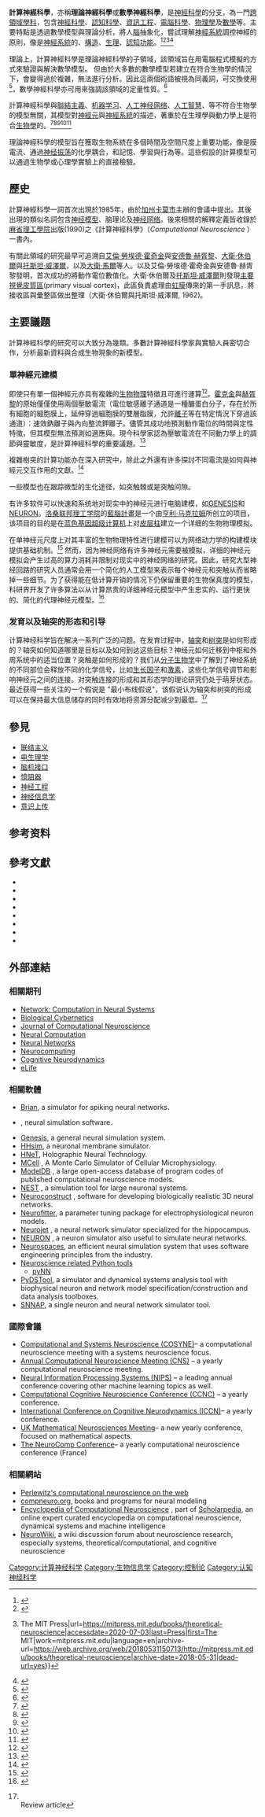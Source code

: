 {{request translation|en}}
{{noteTA
|G1=IT
}}
'''計算神經科學'''，亦稱'''理論神經科學'''或'''數學神經科學'''，是[[神經科學|神經科學]]的分支，為一門[[跨領域學科|跨領域學科]]，包含[[神經科學|神經科學]]、[[認知科學|認知科學]]、[[資訊工程|資訊工程]]、[[電腦科學|電腦科學]]、[[物理學|物理學]]及[[數學|數學]]等。主要特點是透過數學模型與理論分析，將人[[腦|腦]]抽象化，嘗試理解[[神經系統|神經系統]]調控神經的原則，像是[[神經系統|神經系統]]的{{Link-en|發展|Development of the nervous system}}、[[神經解剖學|構造]]、[[神經生理學|生理]]、[[認知神經科學|認知功能]]。<ref>{{Cite book|chapter=Fundamentals of computational neuroscience|url=https://www.worldcat.org/oclc/48835124|publisher=Oxford University Press|date=2002|location=Oxford|isbn=0-19-851582-0|oclc=48835124|last=Trappenberg, Thomas P.}}</ref><ref>{{Cite web|title=Computational Neuroscience - The MIT Press|url=https://web.archive.org/web/20110604124206/http://mitpress.mit.edu/catalog/item/default.asp?ttype=2&tid=7195|accessdate=2020-07-03|date=2011-06-04|work=web.archive.org}}</ref><ref>{{Cite web|title=Theoretical Neuroscience {{!}} The MIT Press|url=https://mitpress.mit.edu/books/theoretical-neuroscience|accessdate=2020-07-03|last=Press|first=The MIT|work=mitpress.mit.edu|language=en|archive-url=https://web.archive.org/web/20180531150713/http://mitpress.mit.edu/books/theoretical-neuroscience|archive-date=2018-05-31|dead-url=yes}}</ref><ref>{{Cite book|chapter=Neuronal dynamics : from single neurons to networks and models of cognition|url=https://www.worldcat.org/oclc/885338083|location=Cambridge|isbn=978-1-107-44761-5|oclc=885338083|last=Gerstner, Wulfram,|last2=Naud, Richard,|last3=Paninski, Liam,}}</ref>

理論上，計算神經科學是理論神經科學的子領域，該領域旨在用電腦程式模擬的方式來驗證與解決數學模型。 但由於大多數的數學模型若建立在符合生物學的情況下，會變得過於複雜，無法進行分析。因此這兩個術語被視為同義詞，可交換使用<ref>{{Cite book|edition=Second edition|chapter=Fundamentals of computational neuroscience|url=https://www.worldcat.org/oclc/869736152|location=Oxford|isbn=978-0-19-102944-8|oclc=869736152|last=Trappenberg, Thomas P.}}</ref>，數學神經科學亦可用來強調該領域的定量性質。<ref>{{Cite journal|title=Journal of physiology - Paris: an international review journal for the neurosciences entirely in English.|url=https://www.worldcat.org/title/journal-of-physiology-paris-an-international-review-journal-for-the-neurosciences-entirely-in-english/oclc/884613447|date=1992|journal=Journal of physiology - Paris : an international review journal for the neurosciences entirely in English.|language=en|issn=0928-4257|access-date=2020-07-03|archive-date=2020-02-16|archive-url=https://web.archive.org/web/20200216205056/https://www.worldcat.org/title/journal-of-physiology-paris-an-international-review-journal-for-the-neurosciences-entirely-in-english/oclc/884613447|dead-url=no}}</ref>

計算神經科學與[[聯結主義|聯結主義]]、[[机器学习|机器学习]]、[[人工神经网络|人工神经网络]]、[[人工智慧|人工智慧]]、{{Link-en|計算學習理論|Computational learning theory}}等不符合生物學的模型無關，其模型對[[神經元|神經元]]與[[神經系統|神經系統]]的描述，著重於在生理學與動力學上是符合[[生物學|生物學]]的。<ref>{{Cite journal|title=Graft versus leukemia. VI. Adoptive immunotherapy in combination with chemoradiotherapy for spontaneous leukemia-lymphoma in AKR mice|url=https://www.ncbi.nlm.nih.gov/pubmed/1546|last=Bortin|first=M. M.|last2=Rose|first2=W. C.|date=1975-11|journal=Journal of the National Cancer Institute|issue=5|doi=10.1093/jnci/55.5.1227|volume=55|pages=1227–1229|issn=0027-8874|pmid=1546|last3=Truitt|first3=R. L.|last4=Rimm|first4=A. A.|last5=Saltzstein|first5=E. C.|last6=Rodey|first6=G. E.}}</ref><ref>{{Cite web|title=Encephalos Journal|url=http://www.encephalos.gr/48-1-01e.htm|accessdate=2020-07-03|work=www.encephalos.gr|archive-date=2011-06-25|archive-url=https://web.archive.org/web/20110625102426/http://www.encephalos.gr/48-1-01e.htm|dead-url=no}}</ref><ref>{{Cite journal|title=Modeling language and cognition with deep unsupervised learning: a tutorial overview|url=https://www.ncbi.nlm.nih.gov/pmc/articles/PMC3747356/|last=Zorzi|first=Marco|last2=Testolin|first2=Alberto|date=2013-08-20|journal=Frontiers in Psychology|doi=10.3389/fpsyg.2013.00515|volume=4|issn=1664-1078|pmc=3747356|pmid=23970869|last3=Stoianov|first3=Ivilin P.}}</ref><ref>{{Cite journal|title=Organismically-inspired robotics: homeostatic adaptation and teleology beyond the closed sensorimotor loop|author=Di Paolo, Ezequiel A.|url=https://www.researchgate.net/profile/Ezequiel_Di_Paolo/publication/250397907_Organismically-inspired_robotics_homeostatic_adaptation_and_teleology_beyond_the_closed_sensorimotor_loop/links/560e572408ae0fc513ed29c4.pdf|journal=Dynamical systems approach to embodiment and sociality|issue=|doi=|others=|year=2003|volume=|page=19-42|pmid=}}</ref><ref>{{Cite book|chapter=Connectionism in Perspective.|url=https://www.worldcat.org/oclc/843201769|publisher=Elsevier Science|date=1989|location=Oxford|isbn=978-0-444-59876-9|oclc=843201769|last=Pfeifer, R.|last2=Fogelman-Soulié, F.|last3=Steels, L.}}</ref>

理論神經科學的模型旨在獲取生物系統在多個時間及空間尺度上重要功能，像是膜電流、通過[[神经振荡|神经振荡]]的化學耦合，和記憶、學習與行為等。這些假設的計算模型可以通過生物學或心理學實驗上的直接檢驗。

== 歷史 ==
計算神經科學一詞首次出現於1985年，由{{Link-en|史瓦茲|Eric L. Schwartz}}於[[加州|加州]][[卡莫市|卡莫市]]主辦的會議中提出。其後出現的類似名詞包含[[人工神经网络#人工神经元网络模型|神经模型]]、脑理论及[[人工神经网络|神经网络]]。後來相關的解釋定義皆收錄於[[麻省理工學院|麻省理工學院]]出版(1990)之《計算神經科學》（''Computational Neuroscience'' ）一書內。

有關此領域的研究最早可追溯自[[艾倫·勞埃德·霍奇金|艾倫·勞埃德·霍奇金]]與[[安德魯·赫胥黎|安德魯·赫胥黎]]、[[大衛·休伯爾|大衛·休伯爾]]與[[托斯坦·威澤爾|托斯坦·威澤爾]]，以及[[大衛·馬爾|大衛·馬爾]]等人。以及艾倫·勞埃德·霍奇金與安德魯·赫胥黎發明{{Link-en|电压钳技术|Voltage clamp}}，首次成功的將動作電位數值化。大衛·休伯爾及[[托斯坦·威澤爾|托斯坦·威澤爾]]則發現[[視覺皮層|主要視覺皮質區]](primary visual cortex)，此區負責處理由[[虹膜|虹膜]]傳來的第一手訊息，將接收區與彙整區做出整理（大衛·休伯爾與托斯坦·威澤爾, 1962)。

== 主要議題 ==
計算神經科學的研究可以大致分為幾類。多數計算神經科學家與實驗人員密切合作，分析最新資料與合成生物現象的新模型。

=== 單神經元建模 ===
即使只有單一個神經元亦具有複雜的[[生物物理学|生物物理]]特徵且可進行運算<ref>{{Cite journal|title=Intracellular calcium dynamics permit a Purkinje neuron model to perform toggle and gain computations upon its inputs|url=https://www.ncbi.nlm.nih.gov/pubmed/25191262|last=Forrest|first=Michael D.|date=2014|journal=Frontiers in Computational Neuroscience|doi=10.3389/fncom.2014.00086|volume=8|pages=86|issn=1662-5188|pmc=4138505|pmid=25191262|access-date=2020-07-03|archive-date=2020-02-13|archive-url=https://web.archive.org/web/20200213150809/https://www.ncbi.nlm.nih.gov/pubmed/25191262|dead-url=no}}</ref>。[[艾倫·勞埃德·霍奇金|霍克金]]與[[安德魯·赫胥黎|赫胥黎]]的原始{{Link-en|霍克金-赫胥黎模型|Hodgkin–Huxley model}}僅僅使用兩個壓敏電流（電位敏感離子通道是一種醣蛋白分子，存在於所有細胞的細胞膜上，延伸穿過細胞膜的雙層脂膜，允許[[離子|離子]]等在特定情況下穿過該通道）：速效鈉離子與內向整流鉀離子。儘管其成功地預測動作電位的時間與定性特徵，但其模型無法預測如適應與{{Link-en|分流|Shunting}}。現今科學家認為壓敏電流在不同動力學上的調節與靈敏度，是計算神經科學的重要議題。<ref>{{Cite book|chapter=Foundations of cellular neurophysiology|url=https://www.worldcat.org/oclc/29702508|publisher=MIT Press|date=1995|location=Cambridge, Mass.|isbn=0-262-10053-3|oclc=29702508|last=Johnston, Daniel, 1947-}}</ref>

複雜樹突的計算功能亦在深入研究中，除此之外還有许多探討不同電流是如何與神經元交互作用的文獻。<ref>{{Cite book|chapter=Biophysics of computation : information processing in single neurons|url=https://www.worldcat.org/oclc/778073952|publisher=Oxford University Press|date=1999|location=New York|isbn=978-0-19-976055-8|oclc=778073952|last=Koch, Christof, 1956-}}</ref>

一些模型也在跟踪微型的生化途径，如突触棘或是突触间隙。

有许多软件可以快速和系统地对现实中的神经元进行电脑建模，如[[GENESIS_(software)|GENESIS]]和[[Neuron_(software)|NEURON]]。[[洛桑联邦理工学院|洛桑联邦理工学院]]的[[藍腦計畫|藍腦計畫]]是一个由[[亨利·马克拉姆|亨利·马克拉姆]]所创立的项目，该项目的目的是在[[蓝色基因|蓝色基因]][[超级计算机|超级计算机]]上对[[皮层柱|皮层柱]]建立一个详细的生物物理模拟。

在单神经元尺度上对其丰富的生物物理特性进行建模可以为网络动力学的构建模块提供基础机制。<ref>{{cite journal|author=Forrest MD|year=2014|title=Intracellular Calcium Dynamics Permit a Purkinje Neuron Model to Perform Toggle and Gain Computations Upon its Inputs.|journal=Frontiers in Computational Neuroscience|volume=8|pages=86|doi=10.3389/fncom.2014.00086|pmc=4138505|pmid=25191262|doi-access=free}}</ref>  然而，因为神经网络有许多神经元需要被模拟，详细的神经元模拟会产生过高的算力消耗并限制对现实中的神经网络的研究。因此，研究大型神经回路的研究人员通常会用一个简化的人工模型来表示每个神经元和突触从而省略掉一些细节。为了获得能在低计算开销的情况下仍保留重要的生物保真度的模型，科研界开发了许多算法以从计算昂贵的详细神经元模型中产生忠实的、运行更快的、简化的代理神经元模型。<ref>{{cite journal |author=Forrest MD |title=Simulation of alcohol action upon a detailed Purkinje neuron model and a simpler surrogate model that runs >400 times faster |journal= BMC Neuroscience | volume=16 |issue=27 |pages=27 | date=April 2015 |doi=10.1186/s12868-015-0162-6 |pmid=25928094 |pmc=4417229 }}</ref>

===发育以及轴突的形态和引导===

计算神经科学旨在解决一系列广泛的问题。在发育过程中，[[轴突|轴突]]和[[树突|树突]]是如何形成的？轴突如何知道哪里是目标以及如何到达这些目标？神经元如何迁移到中枢和外周系统中的适当位置？突触是如何形成的？我们从[[分子生物学|分子生物学]]中了解到了神经系统的不同部位会释放不同的化学信号，比如[[生长因子|生长因子]]和[[激素|激素]]，这些化学信号调节和影响神经元之间的连接。对突触连接的形成和其形态学的理论研究仍处于萌芽状态。最近获得一些关注的一个假说是 "最小布线假说"，该假说认为轴突和树突的形成可以在保持最大信息储存的同时有效地将资源分配减少到最低。<ref>{{cite journal |vauthors=Chklovskii DB, Mel BW, Svoboda K |title=Cortical rewiring and information storage |journal=Nature |volume=431 |issue=7010 |pages=782–8 |date=October 2004|pmid=15483599 |doi=10.1038/nature03012 |bibcode = 2004Natur.431..782C |s2cid=4430167 }}<br/>Review article</ref>



==參見==
* [[联结主义|联结主义]]
* [[电生理学|电生理学]]
* [[脑机接口|脑机接口]]
* [[憶阻器|憶阻器]]
* [[神经工程|神经工程]]
* [[神经信息学|神经信息学]]
* [[意识上传|意识上传]]

==参考资料==
{{reflist}}

==參考文獻==
* {{cite journal |author=Chklovskii DB |title=Synaptic connectivity and neuronal morphology: two sides of the same coin |journal=Neuron |volume=43 |issue=5 |pages=609–17 |year=2004 |pmid=15339643 |doi=10.1016/j.neuron.2004.08.012 }}
* {{cite book |author=Sejnowski, Terrence J.; Churchland, Patricia Smith |title=The computational brain |publisher=MIT Press|location=Cambridge, Mass |year=1992 |isbn=0-262-03188-4 }}
* {{cite book |author=Abbott, L. F.; Dayan, Peter |title=Theoretical neuroscience: computational and mathematical modeling of neural systems |publisher=MIT Press |location=Cambridge, Mass |year=2001 |isbn=0-262-04199-5 }}
* {{cite journal |author=Hodgkin AL, Huxley AF |title=A quantitative description of membrane current and its application to conduction and excitation in nerve |journal=J Physiol. (Lond.) |volume=117 |issue=4 |pages=500–44 |date=28 August 1952|pmid=12991237 |pmc=1392413 |url=http://www.jphysiol.org/cgi/pmidlookup?view=long&pmid=12991237 }}
* {{cite book |author=William Bialek; Rieke, Fred; David Warland; Rob de Ruyter van Steveninck |title=Spikes: exploring the neural code |publisher=MIT |location=Cambridge, Mass |year=1999 |isbn=0-262-68108-0 }}
* {{cite book |author=Schutter, Erik de |title=Computational neuroscience: realistic modeling for experimentalists |publisher=CRC |location=Boca Raton |year=2001 |isbn=0-8493-2068-2 }}
* {{cite book |author=Sejnowski, Terrence J.; Hemmen, J. L. van |title=23 problems in systems neuroscience |publisher=Oxford University Press |location=Oxford [Oxfordshire] |year=2006 |isbn=0-19-514822-3 }}
* {{cite book |author=Michael A. Arbib, Shun-ichi Amari, Prudence H. Arbib| title=The Handbook of Brain Theory and Neural Networks|publisher=The MIT Press|location=Cambridge, Massachusetts |year=2002 |isbn=0-262-01197-2}}

==外部連結==

===相關期刊===
* [http://www.informaworld.com/network Network: Computation in Neural Systems]
* [http://www.springerlink.com/openurl.asp?genre=journal&issn=0340-1200 Biological Cybernetics]{{Dead link|date=2020年3月 |bot=InternetArchiveBot |fix-attempted=yes }}
* [http://www.springer.com/10827 Journal of Computational Neuroscience]
* [https://web.archive.org/web/20081028224843/http://neco.mitpress.org/ Neural Computation]
* [http://www.sciencedirect.com/science/journal/08936080 Neural Networks] {{Wayback|url=http://www.sciencedirect.com/science/journal/08936080 |date=20180101071558 }}
* [http://www.elsevier.com/locate/neucom Neurocomputing] {{Wayback|url=http://www.elsevier.com/locate/neucom |date=20080517044656 }}
* [https://archive.today/20130105013654/http://www.springerlink.com/content/1871-4099/ Cognitive Neurodynamics]
* [https:////elifesciences.org/subjects/neuroscience eLife]

===相關軟體===
* [https://web.archive.org/web/20090504013804/http://www.briansimulator.org/ Brian], a simulator for spiking neural networks.
* {{tsl|en|Emergent (software)|Emergent}}, neural simulation software.
* [https://web.archive.org/web/20100417045841/http://www.genesis-sim.org/GENESIS/ Genesis], a general neural simulation system.
* [https://web.archive.org/web/20091125143244/http://www-2.cs.cmu.edu/%7Edst/HHsim/ HHsim], a neuronal membrane simulator.
* [https://web.archive.org/web/20110707141133/http://www.andcorporation.com/index.html?frame_hnet.html HNeT], Holographic Neural Technology. 
* [http://www.mcell.cnl.salk.edu/ MCell] {{Wayback|url=http://www.mcell.cnl.salk.edu/ |date=20210318051614 }}, A Monte Carlo Simulator of Cellular Microphysiology.
* [http://senselab.med.yale.edu/modeldb ModelDB] {{Wayback|url=http://senselab.med.yale.edu/modeldb |date=20210413185635 }}, a large open-access database of program codes of published computational neuroscience models.
* [http://www.nest-initiative.org NEST] {{Wayback|url=http://www.nest-initiative.org/ |date=20210426103651 }}, a simulation tool for large neuronal systems.
* [http://www.neuroconstruct.org Neuroconstruct] {{Wayback|url=http://www.neuroconstruct.org/ |date=20210126013232 }}, software for developing biologically realistic 3D neural networks.
* [https://web.archive.org/web/20170821134614/http://neurofitter.sourceforge.net/ Neurofitter], a parameter tuning package for electrophysiological neuron models.
* [http://www.neurojet.net Neurojet] {{Wayback|url=http://www.neurojet.net/ |date=20170305003025 }}, a neural network simulator specialized for the hippocampus.
* [http://www.neuron.yale.edu/ NEURON] {{Wayback|url=http://www.neuron.yale.edu/ |date=20210503220835 }}, a neuron simulator also useful to simulate neural networks.
* [https://web.archive.org/web/20081121235419/http://www.neurospaces.org/ Neurospaces], an efficient neural simulation system that uses software engineering principles from the industry.
* [https://web.archive.org/web/20100618015723/http://neuralensemble.org/ Neuroscience related Python tools]
** [https://web.archive.org/web/20100618014612/http://neuralensemble.org/trac/PyNN pyNN]
* [http://pydstool.sourceforge.net PyDSTool]{{Dead link|date=2018年6月 |bot=InternetArchiveBot |fix-attempted=no }}, a simulator and dynamical systems analysis tool with biophysical neuron and network model specification/construction and data analysis toolboxes.
* [https://web.archive.org/web/20090629052412/http://snnap.uth.tmc.edu/ SNNAP], a single neuron and neural network simulator tool.

===國際會議===
* [https://web.archive.org/web/20090105163740/http://cosyne.org/ Computational and Systems Neuroscience (COSYNE)]– a computational neuroscience meeting with a systems neuroscience focus.
* [http://www.cnsorg.org Annual Computational Neuroscience Meeting (CNS)] {{Wayback|url=http://www.cnsorg.org/ |date=20210309131740 }}– a yearly computational neuroscience meeting.
* [http://www.nips.cc Neural Information Processing Systems (NIPS)] {{Wayback|url=http://www.nips.cc/ |date=20210514175323 }}– a leading annual conference covering other machine learning topics as well.
* [http://www.ccnconference.org Computational Cognitive Neuroscience Conference (CCNC)] {{Wayback|url=http://www.ccnconference.org/ |date=20160613095724 }}– a yearly conference.
* [https://web.archive.org/web/20070309063503/http://www.iccn2007.org/ International Conference on Cognitive Neurodynamics (ICCN)]– a yearly conference.
* [https://web.archive.org/web/20080705131550/http://www.icms.org.uk/workshops/mathneuro UK Mathematical Neurosciences Meeting]– a new yearly conference, focused on mathematical aspects.
* [https://web.archive.org/web/20071012155706/http://www.neurocomp.fr/index.php?page=welcome The NeuroComp Conference]– a yearly computational neuroscience conference (France)

===相關網站===
* [https://web.archive.org/web/20190301105153/http://home.earthlink.net/~perlewitz/ Perlewitz's computational neuroscience on the web]
* [https://web.archive.org/web/20170712041602/http://www.compneuro.org/ compneuro.org], books and programs for neural modeling
* [http://www.scholarpedia.org/article/Encyclopedia_of_Computational_Neuroscience Encyclopedia of Computational Neuroscience] {{Wayback|url=http://www.scholarpedia.org/article/Encyclopedia_of_Computational_Neuroscience |date=20210426155726 }}, part of [[Scholarpedia|Scholarpedia]], an online expert curated encyclopedia on computational neuroscience, dynamical systems and machine intelligence
* [http://purl.net/net/neurowiki NeuroWiki]{{dead link|date=2018年1月 |bot=InternetArchiveBot |fix-attempted=yes }}, a wiki discussion forum about neuroscience research, especially systems, theoretical/computational, and cognitive neuroscience

[[Category:计算神经科学|Category:计算神经科学]]
[[Category:生物信息学|Category:生物信息学]]
[[Category:控制论|Category:控制论]]
[[Category:认知神经科学|Category:认知神经科学]]